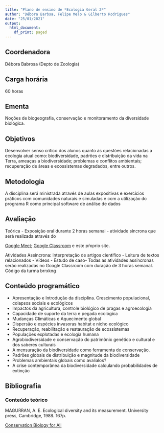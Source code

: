 ```yaml
---
title: "Plano de ensino de *Ecologia Geral 2*"
author: "Débora Barbsa, Felipe Melo & Gilberto Rodrigues"
date: "25/01/2021"
output:
  html_document:
    df_print: paged
---
```

## Coordenadora

Débora Babrosa (Depto de Zoologia)

## Carga horária
60 horas

## Ementa
Noções de biogeografia, conservação e monitoramento da diversidade biológica.

## Objetivos
Desenvolver senso critico dos alunos quanto às questões relacionadas a ecologia atual como: biodiversidade, padrões e distribuição da vida na Terra, ameaças a biodiversidade; problemas e conflitos ambientais; recuperação de áreas e ecossistemas degradados, entre outros.

## Metodologia
A disciplina será ministrada através de aulas expositivas e exercícios práticos com comunidades naturais e simuladas e com a utilização do programa R como principal software de análise de dados

## Avaliação
Teórica - Exposição oral durante 2 horas semanal - atividade síncrona que será realizada através do 

[Google Meet](https://meet.google.com/lookup/annceffcfb?authuser=0&hs=179); [Google Classroom](https://classroom.google.com/c/MjQxNjA1NzE1MTMw?cjc=brrxkng) e este pŕoprio site.

Atividades Assíncrona:  Interpretação de artigos científico - Leitura de textos relacionados - Vídeos - Estudo de caso- Todas as atividades assíncronas serão realizadas no Google Classroom com duração de 3 horas semanal. Código da turma brrxkng

## Conteúdo programático
- Apresentação e Introdução da disciplina. Crescimento populacional, colapsos sociais e ecológicos
- Impactos da agricultura, controle biológico de pragas e agroecologia
- Capacidade de suporte da terra e pegada ecológica
- Mudanças Climáticas e Aquecimento global
- Dispersão e espécies invasoras habitat e nicho ecológico
- Recuperação, reabilitação e restauração de ecossistemas
- Populações explotadas e ecologia humana
- Agrobiodiversidade e conservação do patrimônio genético e cultural e dos saberes culturais
- A mensuração da biodiversidade como ferramenta de conservação.
- Padrões globais de distribuição e magnitude da biodiversidade
- Problemas ambientais globais como avalialos?
- A crise contemporânea da biodiversidade calculando probabilidades de extinção


## Bibliografia

### Conteúdo teórico

MAGURRAN, A. E. Ecological diversity and its measurement. University press, Cambridge, 1988. 167p.

[Conservation Biology for All](https://conbio.org/publications/free-textbook/)
